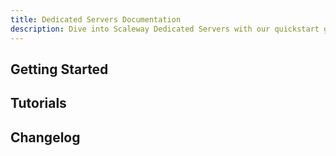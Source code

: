 ```yaml
---
title: Dedicated Servers Documentation
description: Dive into Scaleway Dedicated Servers with our quickstart guides, how-tos, tutorials and more.
---
```




<ProductHeader
   productName="Dedibox Dedicated Servers"
   productLogo="dedibox"
   description="Dedibox dedicated servers are high-quality servers that benefit from extreme reliability and best-in-class redundancy for any workload requirement."
   url="/dedibox/quickstart"
   label="Dedicated Servers Quickstart"
/>

## Getting Started

<Grid>
    <SummaryCard
        title="Quickstart"
        icon="rocket"
        description="Learn how to create, connect to, and manage a Dedibox dedicated server in a few steps."
        label="View Quickstart"
        url="/dedibox/quickstart/"
    />
    <SummaryCard
        title="Concepts"
        icon="info"
        description="Core concepts that give you a better understanding of dedicated servers."
        label="View Concepts"
        url="/dedibox/concepts/"
    />
    <SummaryCard
        title="How-tos"
        icon="help-circle-outline"
        description="Check our guides helping you to configure the hardware of your Dedibox dedicated server."
        label="View How-tos"
        url="/dedibox/how-to/"
    />
    <SummaryCard
        title="Additional content"
        icon="book-open-outline"
        description="Guides to help you getting started with your dedicated server."
        label="View additional content"
        url="/dedibox/reference-content/"
    />
</Grid>


## Tutorials

<Grid>
    <Card
        title="Ordering an additional disk and using it in ESXi as datastore"
        url="/tutorials/add-disk-configure-datastore-esxi/"
        label="Read more"
    />
    <Card
        title="Configuring DHCPCD on a Scaleway Dedicated Servers"
        url="/tutorials/dhcpcd-dedibox/"
        label="Read more"
    />
    <Card
        title="Building a redundant load balancer and firewall infrastructure with pfSense and HAproxy"
        url="/tutorials/lb-firewall-haproxy-pfsense/"
        label="Read more"
    />
    <Card
        title="First steps with the Linux command line"
        url="/tutorials/first-steps-linux-command-line/"
        label="Read more"
    />
</Grid>


<ClickableBanner
    productLogo="cli"
    title="Dedibox Dedicated Servers API"
    description="Learn how to create and manage your Dedibox dedicated servers through the API."
    url="https://account.scaleway.com/?service=dediboxen/api/"
    label="Go to Dedibox API"
/>

## Changelog

<ChangelogList
    productName="dedibox"
    numberOfChanges={3}
/>
